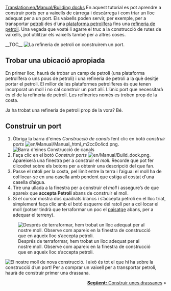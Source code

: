 [[Translation:en/Manual/Building docks]]
{{ca/Manual/Tutorial/Tutorial}}
En aquest tutorial es pot aprendre a construir ports per a vaixells de càrrega i descàrrega i com triar un lloc adequat per a un port. Els vaixells poden servir, per exemple, per a transportar [[ca/Petroli|petroli]] des d’una [[ca/Plataforma petrolífera|plataforma petrolífera]] fins una [[ca/Refineria de petroli|refineria de petroli]]. Una vegada que vosté li agarre el truc a la construcció de rutes de vaixells, pot utilitzar els vaixells també per a altres coses.

__TOC__
[[File:en/Manual/Dock construction 1.png|left|frame|La refineria de petroli on construirem un port.]]
==Trobar una ubicació apropiada==
En primer lloc, haurà de trobar un camp de petroli (una plataforma petrolífera  o uns pous de petroli) i una refineria de petroli a la què desitje portar el petroli. El millor de les plataformes petrolíferes és que tenen incorporat un moll i no cal construir un port allí. L’únic port que necessitarà és el de la refineria de petroli. Les refineries només es troben prop de la costa.

Ja ha trobat una refineria de petroli prop de la vora? Bé.
<div style="clear:left"></div>

==Construir un port==
# Òbriga la barra d'eines ''Construcció de canals'' fent clic en botó ''construir ports'' [[File:en/Manual/Manual html m2cc0c4cd.png]].<br/>[[File:ca/Manual/Dock toolbar.png|frame|none|Barra d'eines Construcció de canals]]
# Faça clic en el botó ''Construir ports'' [[File:en/Manual/Build dock.png]]. Apareixerà una finestra per a construir el ''moll''. Recorde que pot fer clicodret sobre els botons per a obtenir una descripció del que fan.
# Passe el ratolí per la costa, pel límit entre la terra i l’aigua: el moll ha de col·locar-se en una casella amb pendent que estiga al costat d'una casella d’aigua.
# Tire una ullada a la finestra per a construir el ''moll'' i assegure’s de que apareix que '''accepta Petroli''' abans de construir el moll.
# Si el cursor mostra dos quadrats blancs i s’accepta petroli en el lloc triat, simplement faça clic amb el botó esquerre del ratolí per a col·locar el moll (potser tindrà que terraformar un poc el [[ca/Manual/Paisatge|paisatge]] abans, per a adequar el terreny).<br/>
[[File:ca/Manual/Dock construction 2.png|frame|none|Després de terraformar, hem trobat un lloc adequat per al nostre moll. Observe com apareix en la finestra de construcció que en aqueix lloc s’accepta petroli.]]

[[File:ca/Manual/Dock construction 3.png|frame|right|El nostre moll de nova construcció.]]
I això és tot el que hi ha sobre la construcció d’un port! Per a comprar un vaixell per a transportar petroli, haurà de construir primer una drassana.

<span style="float: right">[[ca/Manual/Construir drassanes|'''Següent:''' Construir unes drassanes]] &raquo;</span>